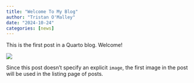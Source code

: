 ```yaml
---
title: "Welcome To My Blog"
author: "Tristan O'Malley"
date: "2024-10-24"
categories: [news]
---
```


This is the first post in a Quarto blog. Welcome!

![](thumbnail.jpg)

Since this post doesn't specify an explicit `image`, the first image in the post will be used in the listing page of posts.

